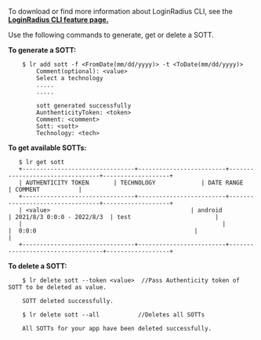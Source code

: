 To download or find more information about LoginRadius CLI, see the **<a href="https://www.loginradius.com/open-source/cli/" target="_blank">LoginRadius CLI feature page.</a>**

Use the following commands to generate, get or delete a SOTT.

**To generate a SOTT:**
```shell
    $ lr add sott -f <FromDate(mm/dd/yyyy)> -t <ToDate(mm/dd/yyyy)>
		Comment(optional): <value>
		Select a technology
		.....
		.....

		sott generated successfully
		AunthenticityToken: <token>
		Comment: <comment>
		Sott: <sott>
		Technology: <tech>
 ```

 **To get available SOTTs:**       
 ```shell
    $ lr get sott
	+--------------------------------+-------------------------+---------------------------------+-------------------+
	| AUTHENTICITY TOKEN       | TECHNOLOGY             | DATE RANGE                             | COMMENT           |
	+--------------------------------+-------------------------+---------------------------------+-------------------+
	| <value>                                        | android                           | 2021/8/3 0:0:0 - 2022/8/3  | test                        |
	|                                                         |                                             |  0:0:0                                             |                                  |
	+--------------------------------+-------------------------+----------------------------------+------------------+
```

**To delete a SOTT:**
```shell
    $ lr delete sott --token <value>  //Pass Authenticity token of SOTT to be deleted as value.

	SOTT deleted successfully. 

	$ lr delete sott --all           //Deletes all SOTTs 

	All SOTTs for your app have been deleted successfully.
```        